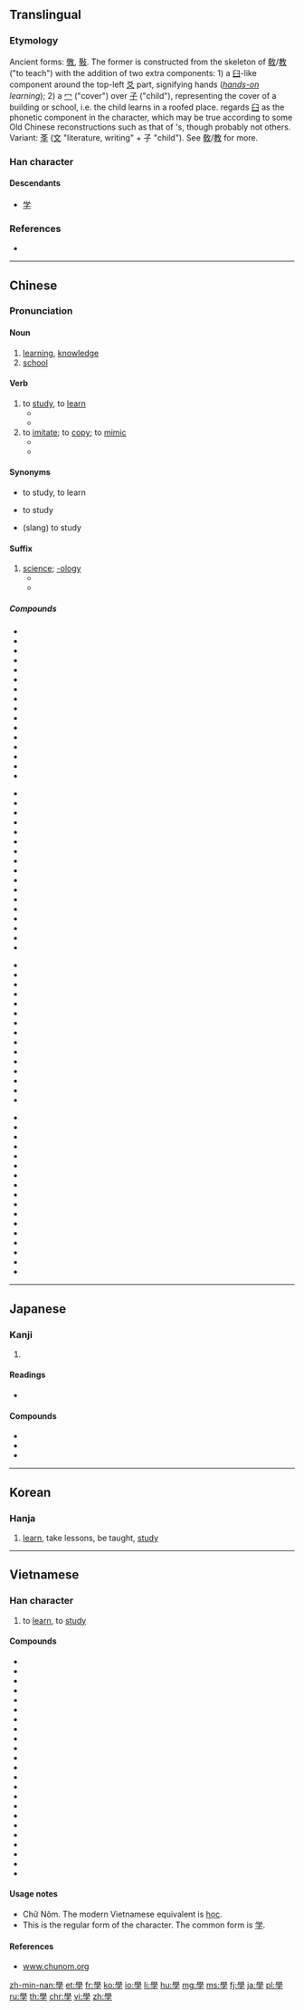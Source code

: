 {{also|学}}
==Translingual==
{{stroke order|type=animate}}
{{stroke order|type=alternative}}<!-- Are these traditional/modern, in some order? Check at commons too. -->

===Etymology===
{{Han etyl}}
Ancient forms: [[斆]], [[斅]]. The former is constructed from the skeleton of [[敎]]/[[教]] ("to teach") with the addition of two extra components: 1) a [[臼]]-like component around the top-left [[爻]] part, signifying hands (''[[hands-on]] learning''); 2) a [[冖]] ("cover") over [[子]] ("child"), representing the cover of a building or school, i.e. the child learns in a roofed place. ''{{w|Shuowen}}'' regards [[臼]] as the phonetic component in the character, which may be true according to some Old Chinese reconstructions such as that of {{w|Pan Wuyun}}'s, though probably not others. Variant: [[斈]] ([[文]] "literature, writing" + 子 "child"). See [[敎]]/[[教]] for more.

===Han character===
{{Han char|rn=39|rad=子|as=13|sn=16|four=77407|canj=HBND|ids=⿱𦥯子}}

====Descendants====
* [[学]]

===References===
* {{Han ref|kx=0280.280|dkj=07033|dj=0549.270|hdz=21019.110|uh=5B78|ud=23416|bh=BEC7|bd=48839}}

----

==Chinese==
{{zh-forms|s=学}}

===Pronunciation===
{{zh-pron
|m=xué
|c=hok6
|h=
|mn=o̍h/ha̍k
|mn_note=o̍h - vernacular, ha̍k - literary
|w=
|mc=y
|oc=y
|ma=zh-xué.ogg
|cat=n
}}

====Noun====
{{zh-noun}}

# [[learning]], [[knowledge]]
# [[school]]

====Verb====
{{zh-verb}}

# to [[study]], to [[learn]]
#* {{zh-usex|我 父母親 希望 我 '''學''' 醫，但是 我 不 願意|My parents hoped I would '''study''' medicine, but I didn't want to.}}
#* {{zh-usex|我 打算 學 攝影。|I plan to learn photography.}}
# to [[imitate]]; to [[copy]]; to [[mimic]]
#* {{zh-usex|我 妹妹 什麼 都 '''學''' 我。|My little sister likes to '''copy''' everything I do.}}
#* {{zh-usex|鸚鵡 '''學''' 人 語。|Parrots '''imitate''' human speech.}}

====Synonyms====
* {{zh-l|學習|xuéxí}} to study, to learn
* {{zh-l|讀書|dúshū}} to study
* {{zh-l|唸書|niànshū}} (slang) to study

====Suffix====
{{zh-suf}}

# [[science]]; [[-ology]]
#* {{zh-usex|化學|chemistry}}
#* {{zh-usex|生物學|biology}}

=====Compounds=====
{{rel-top4}}
* {{zh-l|學報}}
* {{zh-l|學步}}
* {{zh-l|學部}}
* {{zh-l|學潮}}
* {{zh-l|學而不厭}}
* {{zh-l|學閥}}
* {{zh-l|學費}}
* {{zh-l|學分}}
* {{zh-l|學風}}
* {{zh-l|學府}}
* {{zh-l|學富五車}}
* {{zh-l|學好}}
* {{zh-l|學壞}}
* {{zh-l|學會|tr=xuéhuì}}
* {{zh-l|學級}}
* {{zh-l|學籍}}
{{rel-mid4}}
* {{zh-l|學界}}
* {{zh-l|學究}}
* {{zh-l|學科|tr=xuékē}}
* {{zh-l|學理}}
* {{zh-l|學力}}
* {{zh-l|學歷}}
* {{zh-l|學齡}}
* {{zh-l|學路}}
* {{zh-l|學名}}
* {{zh-l|學年}}
* {{zh-l|學派}}
* {{zh-l|學期|tr=xuéqī}}
* {{zh-l|學前班}}
* {{zh-l|學前教育}}
* {{zh-l|學前期}}
* {{zh-l|學區}}
* {{zh-l|學舌}}
{{rel-mid4}}
* {{zh-l|學生|tr=xuéshēng}}
* {{zh-l|學生會}}
* {{zh-l|學生腔}}
* {{zh-l|學識}}
* {{zh-l|學時|tr=xuéshí}}
* {{zh-l|學士}}
* {{zh-l|學術}}
* {{zh-l|學說|tr=xuéshuō}}
* {{zh-l|學堂}}
* {{zh-l|學童}}
* {{zh-l|學徒}}
* {{zh-l|學徒工}}
* {{zh-l|學位}}
* {{zh-l|學問}}
* {{zh-l|學無常師}}
{{rel-mid4}}
* {{zh-l|學習|tr=xuéxí}}
* {{zh-l|學系}}
* {{zh-l|學校|tr=xuéxiào}}
* {{zh-l|學兄}}
* {{zh-l|學養}}
* {{zh-l|學業}}
* {{zh-l|學以致用|tr=xué yǐ zhì yòng}}
* {{zh-l|學藝}}
* {{zh-l|學友}}
* {{zh-l|學員}}
* {{zh-l|學院|tr=xuéyuàn}}
* {{zh-l|學雜費}}
* {{zh-l|學子}}
* {{zh-l|學長}}
* {{zh-l|學者|tr=xuézhě}}
* {{zh-l|學制}}
* {{zh-l|學力}}
{{rel-bottom}}

----

==Japanese==

===Kanji===
{{ja-kanji|grade=9|rs=子13|style=ky|shin=学}}

# {{defn|lang=ja|sort=子13}}

====Readings====
* {{ja-readings
|goon=[[がく]] (gaku)
|kanon=[[がく]] (gaku)
|kun=[[まなぶ]] (manabu)}}

====Compounds====
* {{l|ja|sc=Jpan|蘭學|tr=らんがく, rangaku}}
* {{l|ja|sc=Jpan|學校|tr=がっこう, gakkō}}
* {{l|ja|sc=Jpan|學生|tr=がくせい, gakusei}}

----

==Korean==

===Hanja===
{{ko-hanja|hangeul=학|rv=hak|mr=hak|y=hak|eumhun=배우다|ehrv=bae-uda|ehmr=paeuda|ehy=pay.uta}}

# [[learn]], take lessons, be taught, [[study]]

----

==Vietnamese==

===Han character===
{{vi-hantu|[[học]], [[hục]]|rs=子13}}

# to [[learn]], to [[study]]

====Compounds====
* {{l|vi|學習|tr=[[học tập]]}}
* {{l|vi|哲學|tr=[[triết học]]}}
* {{l|vi|神學|tr=[[thần học]]}}
* {{l|vi|學生|tr=[[học sinh]]}}
* {{l|vi|大學|tr=[[đại học]]}}
* {{l|vi|科學|tr=[[khoa học]]}}
* {{l|vi|小學|tr=[[tiểu học]]}}
* {{l|vi|𠰺學|tr=[[dạy học]]}}
* {{l|vi|中學|tr=[[trung học]]}}
* {{l|vi|儒學|tr=[[Nho học]]}}
* {{l|vi|化學|tr=[[hoá học]]}}
* {{l|vi|場學|tr=[[trường học]]}}
* {{l|vi|學院|tr=[[học viện]]}}
* {{l|vi|生學|tr=[[sinh học]]}}
* {{l|vi|藥學|tr=[[dược học]]}}
* {{l|vi|人類學|tr=[[nhân loại học]]}}
* {{l|vi|分類學|tr=[[phân loại học]]}}
* {{l|vi|動物學|tr=[[động vật học]]}}
* {{l|vi|場大學|tr=[[trường đại học]]}}
* {{l|vi|場小學|tr=[[trường tiểu học]]}}
* {{l|vi|地質學|tr=[[địa chất học]]}}
* {{l|vi|考古學|tr=[[khảo cổ học]]}}
* {{l|vi|古生物學|tr=[[cổ sinh vật học]]}}

====Usage notes====
* Chữ Nôm. The modern Vietnamese equivalent is [[học]].
* This is the regular form of the character. The common form is [[学]].

====References====
* [http://www.chunom.org/pages/學 www.chunom.org]

[[zh-min-nan:學]]
[[et:學]]
[[fr:學]]
[[ko:學]]
[[io:學]]
[[li:學]]
[[hu:學]]
[[mg:學]]
[[ms:學]]
[[fj:學]]
[[ja:學]]
[[pl:學]]
[[ru:學]]
[[th:學]]
[[chr:學]]
[[vi:學]]
[[zh:學]]